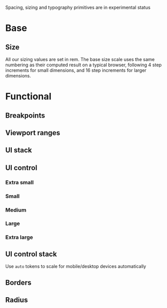 
<Note variant="warning">Spacing, sizing and typography primitives are in experimental status</Note>

# Base

## Size

All our sizing values are set in rem. The base size scale uses the same numbering as their computed result on a typical browser, following 4 step increments for small dimensions, and 16 step increments for larger dimensions.

<BaseSizeTable filePath="tokens/base/size/size.json" showExample />

# Functional

## Breakpoints

<BaseSizeTable filePath="tokens/functional/size/breakpoints.json" />

## Viewport ranges

<BaseSizeTable filePath="tokens/functional/size/viewport.json" />

## UI stack

<UIStackTable filePath="tokens/functional/size/size.json" />

## UI control

### Extra small

<UIControlTable filePath="tokens/functional/size/size.json" tokenVariant="-xsmall-" />

### Small

<UIControlTable filePath="tokens/functional/size/size.json" tokenVariant="-small-" />

### Medium

<UIControlTable filePath="tokens/functional/size/size.json" tokenVariant="-medium-" />

### Large

<UIControlTable filePath="tokens/functional/size/size.json" tokenVariant="-large-" />

### Extra large

<UIControlTable filePath="tokens/functional/size/size.json" tokenVariant="-xlarge-" />

## UI control stack

<UIControlStackTable filePath="tokens/functional/size/size.json" />

Use `auto` tokens to scale for mobile/desktop devices automatically

<UIControlStackTable filePath="tokens/functional/size/size-fine.json" />

## Borders

<BorderTable filePath="tokens/functional/size/border.json" borderWidth />

## Radius

<BorderTable filePath="tokens/functional/size/border.json" />
